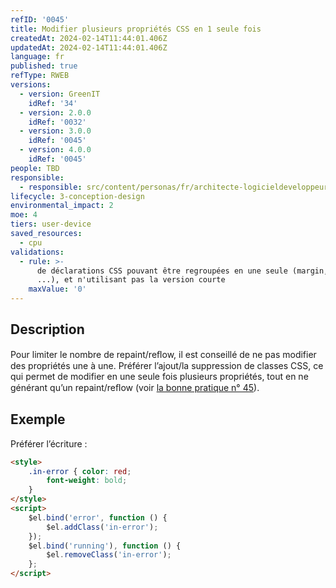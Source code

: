 ```yaml
---
refID: '0045'
title: Modifier plusieurs propriétés CSS en 1 seule fois
createdAt: 2024-02-14T11:44:01.406Z
updatedAt: 2024-02-14T11:44:01.406Z
language: fr
published: true
refType: RWEB
versions:
  - version: GreenIT
    idRef: '34'
  - version: 2.0.0
    idRef: '0032'
  - version: 3.0.0
    idRef: '0045'
  - version: 4.0.0
    idRef: '0045'
people: TBD
responsible:
  - responsible: src/content/personas/fr/architecte-logicieldeveloppeur.mdx
lifecycle: 3-conception-design
environmental_impact: 2
moe: 4
tiers: user-device
saved_resources:
  - cpu
validations:
  - rule: >-
      de déclarations CSS pouvant être regroupées en une seule (margin, padding,
      ...), et n'utilisant pas la version courte
    maxValue: '0'
---
```


## Description

Pour limiter le nombre de repaint/reﬂow, il est conseillé de ne pas modifier des propriétés une à une.
Préférer l’ajout/la suppression de classes CSS, ce qui permet de modifier en une seule fois plusieurs propriétés, tout en ne générant qu’un repaint/reﬂow (voir [la bonne pratique n° 45](/chapters/bonne_pratique_045_fr.md)).

## Exemple

Préférer l’écriture :

```html
<style>
    .in-error { color: red;
        font-weight: bold;
    }
</style>
<script>
    $el.bind('error', function () {
        $el.addClass('in-error');
    });
    $el.bind('running'), function () {
        $el.removeClass('in-error');
    };
</script>
```
